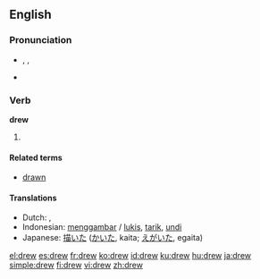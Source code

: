 {{wikipedia|dab=drew}}
{{also|Drew}}
==English==

{{rank|fellow|hardly|wind|594|drew|strength|opinion|according}}

===Pronunciation===
* {{enPR|dro͞o}}, {{IPA|/druː/}}, {{SAMPA|/dru:/}}
* {{audio|en-us-drew.ogg|Audio (US)}}
*: {{rhymes|uː}}

===Verb===
'''drew'''

# {{irregular simple past of|''[[draw]]''}}

====Related terms====
* [[drawn]]

====Translations====
* Dutch: {{t-|nl|tekende}}, {{t-|nl|tekenden}}
* Indonesian: [[gambar|menggambar]] / [[lukis]], [[tarik]], [[undi]]
* Japanese: [[描いた]] ([[かいた]], kaita; [[えがいた]], egaita)

[[el:drew]]
[[es:drew]]
[[fr:drew]]
[[ko:drew]]
[[id:drew]]
[[ku:drew]]
[[hu:drew]]
[[ja:drew]]
[[simple:drew]]
[[fi:drew]]
[[vi:drew]]
[[zh:drew]]
